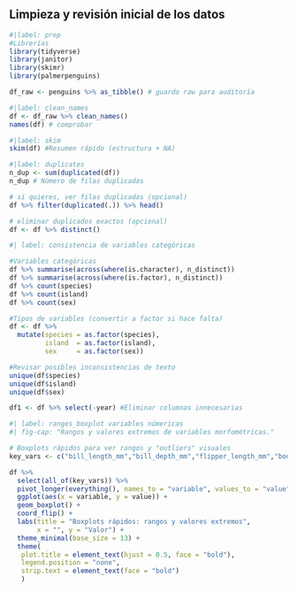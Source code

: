## Limpieza y revisión inicial de los datos

```r
#|label: prep
#Librerías
library(tidyverse)
library(janitor)
library(skimr)
library(palmerpenguins)

df_raw <- penguins %>% as_tibble() # guardo raw para auditoría
```

```r
#|label: clean_names
df <- df_raw %>% clean_names()
names(df) # comprobar
```

```r
#|label: skim
skim(df) #Resumen rápido (estructura + NA)
```

```r
#|label: duplicates
n_dup <- sum(duplicated(df))
n_dup # Número de filas duplicadas

# si quieres, ver filas duplicadas (opcional)
df %>% filter(duplicated(.)) %>% head()

# eliminar duplicados exactos (opcional)
df <- df %>% distinct()

```
```r
#| label: consistencia de variables categóricas

#Variables categóricas
df %>% summarise(across(where(is.character), n_distinct))
df %>% summarise(across(where(is.factor), n_distinct))
df %>% count(species)
df %>% count(island)
df %>% count(sex)

#Tipos de variables (convertir a factor si hace falta)
df <- df %>% 
  mutate(species = as.factor(species),
         island  = as.factor(island),
         sex     = as.factor(sex))

#Revisar posibles inconsistencias de texto
unique(df$species)
unique(df$island)
unique(df$sex)

df1 <- df %>% select(-year) #Eliminar columnas innecesarias
```
```r
#| label: ranges_boxplot variables númericas
#| fig-cap: "Rangos y valores extremos de variables morfométricas."

# Boxplots rápidos para ver rangos y "outliers" visuales
key_vars <- c("bill_length_mm","bill_depth_mm","flipper_length_mm","body_mass_g")

df %>%
  select(all_of(key_vars)) %>%
  pivot_longer(everything(), names_to = "variable", values_to = "value") %>%
  ggplot(aes(x = variable, y = value)) +
  geom_boxplot() +
  coord_flip() +
  labs(title = "Boxplots rápidos: rangos y valores extremos",
       x = "", y = "Valor") +
  theme_minimal(base_size = 13) +
  theme(
   plot.title = element_text(hjust = 0.5, face = "bold"),
   legend.position = "none",
   strip.text = element_text(face = "bold")
   )

```
